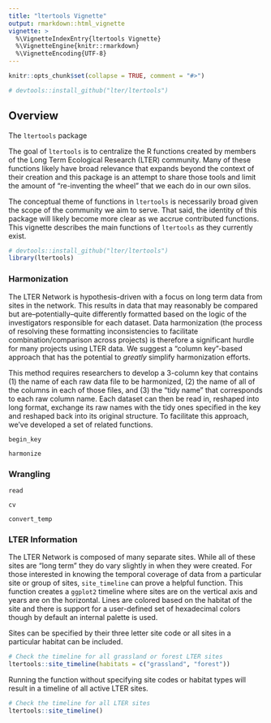 ```yaml
---
title: "ltertools Vignette"
output: rmarkdown::html_vignette
vignette: >
  %\VignetteIndexEntry{ltertools Vignette}
  %\VignetteEngine{knitr::rmarkdown}
  %\VignetteEncoding{UTF-8}
---
```


```r
knitr::opts_chunk$set(collapse = TRUE, comment = "#>")
```

```r
# devtools::install_github("lter/ltertools")
```

## Overview

The `ltertools` package 

The goal of `ltertools` is to centralize the R functions created by members of the Long Term Ecological Research (LTER) community. Many of these functions likely have broad relevance that expands beyond the context of their creation and this package is an attempt to share those tools and limit the amount of "re-inventing the wheel" that we each do in our own silos.

The conceptual theme of functions in `ltertools` is necessarily broad given the scope of the community we aim to serve. That said, the identity of this package will likely become more clear as we accrue contributed functions. This vignette describes the main functions of `ltertools` as they currently exist.

```r
# devtools::install_github("lter/ltertools")
library(ltertools)
```

### Harmonization

The LTER Network is hypothesis-driven with a focus on long term data from sites in the network. This results in data that may reasonably be compared but are--potentially--quite differently formatted based on the logic of the investigators responsible for each dataset. Data harmonization (the process of resolving these formatting inconsistencies to facilitate combination/comparison across projects) is therefore a significant hurdle for many projects using LTER data. We suggest a "column key"-based approach that has the potential to _greatly_ simplify harmonization efforts.

This method requires researchers to develop a 3-column key that contains (1) the name of each raw data file to be harmonized, (2) the name of all of the columns in each of those files, and (3) the "tidy name" that corresponds to each raw column name. Each dataset can then be read in, reshaped into long format, exchange its raw names with the tidy ones specified in the key and reshaped back into its original structure. To facilitate this approach, we've developed a set of related functions.


`begin_key`


`harmonize`


### Wrangling

`read`



`cv`


`convert_temp`



### LTER Information

The LTER Network is composed of many separate sites. While all of these sites are "long term" they do vary slightly in when they were created. For those interested in knowing the temporal coverage of data from a particular site or group of sites, `site_timeline` can prove a helpful function. This function creates a `ggplot2` timeline where sites are on the vertical axis and years are on the horizontal. Lines are colored based on the habitat of the site and there is support for a user-defined set of hexadecimal colors though by default an internal palette is used.

Sites can be specified by their three letter site code or all sites in a particular habitat can be included.
```r
# Check the timeline for all grassland or forest LTER sites
ltertools::site_timeline(habitats = c("grassland", "forest"))
```

Running the function without specifying site codes or habitat types will result in a timeline of all active LTER sites.
```r
# Check the timeline for all LTER sites
ltertools::site_timeline()
```
